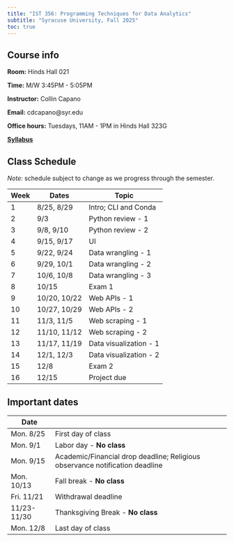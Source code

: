 ```yaml
---
title: "IST 356: Programming Techniques for Data Analytics"
subtitle: "Syracuse University, Fall 2025"
toc: true
---
```


## Course info

**Room:** Hinds Hall 021

**Time:** M/W 3:45PM - 5:05PM

**Instructor:** Collin Capano

**Email:** cdcapano@syr.edu

**Office hours:** Tuesdays, 11AM - 1PM in Hinds Hall 323G

**[Syllabus](syllabus.qmd)**


## Class Schedule

*Note:* schedule subject to change as we progress through the semester.

| Week | Dates | Topic |
|----|--------------|----------------------|
| 1  | 8/25, 8/29   | Intro; CLI and Conda |
| 2  | 9/3          | Python review - 1 |
| 3  | 9/8, 9/10    | Python review - 2 |
| 4  | 9/15, 9/17   | UI |
| 5  | 9/22, 9/24   | Data wrangling - 1 |
| 6  | 9/29, 10/1   | Data wrangling - 2 |
| 7  | 10/6, 10/8   | Data wrangling - 3 |
| 8  | 10/15        | Exam 1 |
| 9  | 10/20, 10/22 | Web APIs - 1 |
| 10 | 10/27, 10/29 | Web APIs - 2 |
| 11 | 11/3, 11/5   | Web scraping - 1 |
| 12 | 11/10, 11/12 | Web scraping - 2 |
| 13 | 11/17, 11/19 | Data visualization - 1 |
| 14 | 12/1, 12/3   | Data visualization - 2 |
| 15 | 12/8         | Exam 2 |
| 16 | 12/15        | Project due |


## Important dates

| Date        | |
|-------------|---------------------------------------------------|
| Mon. 8/25   | First day of class |
| Mon. 9/1    | Labor day - **No class** |
| Mon. 9/15   | Academic/Financial drop deadline; Religious observance notification deadline |
| Mon. 10/13  | Fall break - **No class** |
| Fri. 11/21  | Withdrawal deadline |
| 11/23-11/30 | Thanksgiving Break - **No class** |
| Mon. 12/8   | Last day of class |


